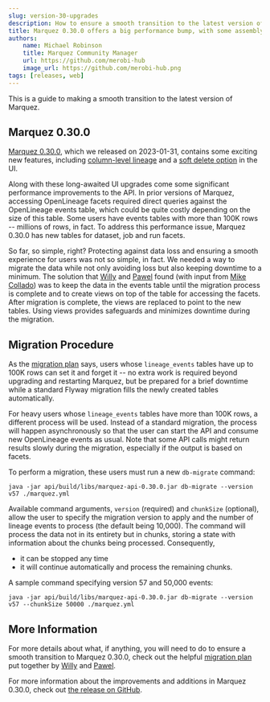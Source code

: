 ```yaml
---
slug: version-30-upgrades
description: How to ensure a smooth transition to the latest version of Marquez.
title: Marquez 0.30.0 offers a big performance bump, with some assembly required
authors:
    name: Michael Robinson
    title: Marquez Community Manager
    url: https://github.com/merobi-hub
    image_url: https://github.com/merobi-hub.png
tags: [releases, web] 
---
```


This is a guide to making a smooth transition to the latest version of Marquez.

<!--truncate-->

## Marquez 0.30.0

[Marquez 0.30.0](https://github.com/MarquezProject/marquez/releases/tag/0.30.0), 
which we released on 2023-01-31, contains some exciting new features, including 
[column-level lineage](https://github.com/MarquezProject/marquez/pull/2293) and 
a [soft delete option](https://github.com/MarquezProject/marquez/pull/2343) in 
the UI.

Along with these long-awaited UI upgrades come some significant performance 
improvements to the API. In prior versions of Marquez, accessing OpenLineage 
facets required direct queries against the OpenLineage events table, which could 
be quite costly depending on the size of this table. Some users have events 
tables with more than 100K rows -- millions of rows, in fact. To address this 
performance issue, Marquez 0.30.0 has new tables for dataset, job and run facets.

So far, so simple, right? Protecting against data loss and ensuring a smooth 
experience for users was not so simple, in fact. We needed a way to migrate the 
data while not only avoiding loss but also keeping downtime to a minimum. The 
solution that [Willy](https://github.com/wslulciuc) and 
[Pawel](https://github.com/pawel-big-lebowski) found (with input from 
[Mike Collado](https://github.com/collado-mike)) was to keep the data in the 
events table until the migration process is complete and to create views on top 
of the table for accessing the facets. After migration is complete, the views 
are replaced to point to the new tables. Using views provides safeguards and 
minimizes downtime during the migration. 

## Migration Procedure

As the 
[migration plan](https://github.com/MarquezProject/marquez/blob/main/api/src/main/resources/marquez/db/migration/V57__readme.md) 
says, users whose `lineage_events` tables have up to 100K rows can set it and 
forget it -- no extra work is required beyond upgrading and restarting 
Marquez, but be prepared for a brief downtime while a standard Flyway migration 
fills the newly created tables automatically.

For heavy users whose `lineage_events` tables have more than 100K rows, a 
different process will be used. Instead of a standard migration, the process will 
happen asynchronously so that the user can start the API and consume new 
OpenLineage events as usual. Note that some API calls might return results
slowly during the migration, especially if the output is based on facets.

To perform a migration, these users must run a new `db-migrate` command:

```
java -jar api/build/libs/marquez-api-0.30.0.jar db-migrate --version v57 ./marquez.yml
```

Available command arguments, `version` (required) and `chunkSize` (optional), 
allow the user to specify the migration version to apply and the number of 
lineage events to process (the default being 10,000). The command will process 
the data not in its entirety but in chunks, storing a state with information 
about the chunks being processed. Consequently,

- it can be stopped any time
- it will continue automatically and process the remaining chunks. 

A sample command specifying version 57 and 50,000 events:

```
java -jar api/build/libs/marquez-api-0.30.0.jar db-migrate --version v57 --chunkSize 50000 ./marquez.yml
```

## More Information

For more details about what, if anything, you will need to do to ensure a smooth 
transition to Marquez 0.30.0, check out the helpful
[migration plan](https://github.com/MarquezProject/marquez/blob/main/api/src/main/resources/marquez/db/migration/V57__readme.md) 
put together by [Willy](https://github.com/wslulciuc) and 
[Pawel](https://github.com/pawel-big-lebowski). 

For more information about the improvements and additions in Marquez 0.30.0, check 
out [the release on GitHub](https://github.com/MarquezProject/marquez/releases/tag/0.30.0).

